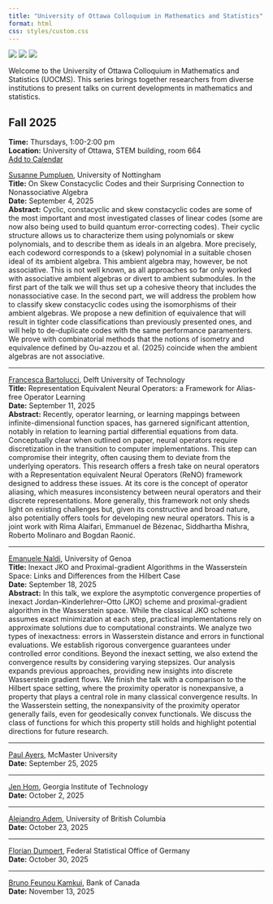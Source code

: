 ```yaml
---
title: "University of Ottawa Colloquium in Mathematics and Statistics"
format: html
css: styles/custom.css
---
```


<div class="logos">
  <img src="logos/uo.png">
  <img src="logos/crm.png">
  <img src="logos/timc.png">
</div>

Welcome to the University of Ottawa Colloquium in Mathematics and Statistics (UOCMS). This series brings together researchers from diverse institutions to present talks on current developments in mathematics and statistics.

## Fall 2025  
**Time:** Thursdays, 1:00-2:00 pm  
**Location:** University of Ottawa, STEM building, room 664  
[Add to Calendar](calendar/uocms_fall2025.ics)

[Susanne Pumpluen](https://www.nottingham.ac.uk/mathematics/people/susanne.pumpluen), University of Nottingham  
**Title:** On Skew Constacyclic Codes and their Surprising Connection to Nonassociative Algebra  
**Date:** September 4, 2025  
**Abstract:** Cyclic, constacyclic and skew constacyclic codes are some of the most important and most investigated classes of linear codes (some are now also being used to build quantum error-correcting codes).
Their cyclic structure allows us to characterize them using  polynomials or skew polynomials, and to describe them as ideals in an algebra. More precisely, each codeword corresponds to a (skew) polynomial in a suitable chosen ideal of its ambient algebra.
This ambient algebra may, however, be not associative. This is not well known, as all approaches so far only worked with associative ambient algebras or divert to ambient submodules. In the first part of the talk we will thus set up a cohesive theory that includes the nonassociative case.
In the second part, we will address the problem how to classify skew constacyclic codes using the isomorphisms of their ambient algebras. We propose a new definition of equivalence that will result in tighter code classifications than previously presented ones, and will help to de-duplicate codes with the same performance paramenters. We prove with combinatorial methods that the notions of isometry and equivalence defined by Ou-azzou et al. (2025) coincide when the ambient algebras are not associative.  

---

[Francesca Bartolucci](https://sites.google.com/view/bartoluccifrancesca), Delft University of Technology    
**Title:** Representation Equivalent Neural Operators: a Framework for Alias-free Operator Learning  
**Date:** September 11, 2025  
**Abstract:** Recently, operator learning, or learning mappings between infinite-dimensional function spaces, has garnered significant attention, notably in relation to learning partial differential equations from data. Conceptually clear when outlined on paper, neural operators require discretization in the transition to computer implementations. This step can compromise their integrity, often causing them to deviate from the underlying operators. This research offers a fresh take on neural operators with a Representation equivalent Neural Operators (ReNO) framework designed to address these issues. At its core is the concept of operator aliasing, which measures inconsistency between neural operators and their discrete representations. More generally, this framework not only sheds light on existing challenges but, given its constructive and broad nature, also potentially offers tools for developing new neural operators. This is a joint work with Rima Alaifari, Emmanuel de Bézenac, Siddhartha Mishra, Roberto Molinaro and Bogdan Raonić.  

---

[Emanuele Naldi](https://sites.google.com/view/emanuelenaldi/home-page), University of Genoa  
**Title:** Inexact JKO and Proximal-gradient Algorithms in the Wasserstein Space: Links and Differences from the Hilbert Case  
**Date:** September 18, 2025  
**Abstract:** In this talk, we explore the asymptotic convergence properties
of inexact Jordan–Kinderlehrer–Otto (JKO) scheme and proximal-gradient
algorithm in the Wasserstein space. While the classical JKO scheme
assumes exact minimization at each step, practical implementations rely
on approximate solutions due to computational constraints. We analyze
two types of inexactness: errors in Wasserstein distance and errors in
functional evaluations. We establish rigorous convergence guarantees
under controlled error conditions. Beyond the inexact setting, we also
extend the convergence results by considering varying stepsizes. Our
analysis expands previous approaches, providing new insights into
discrete Wasserstein gradient flows.
We finish the talk with a comparison to the Hilbert space setting, where
the proximity operator is nonexpansive, a property that plays a central
role in many classical convergence results. In the Wasserstein setting,
the nonexpansivity of the proximity operator generally fails, even for
geodesically convex functionals. We discuss the class of functions for
which this property still holds and highlight potential directions for
future research.


---

[Paul Ayers](https://www.chemistry.mcmaster.ca/ayers/1_Paul/about.html), McMaster University  
**Date:** September 25, 2025  

---

[Jen Hom](https://jhom6.math.gatech.edu/), Georgia Institute of Technology  
**Date:** October 2, 2025  

---

[Alejandro Adem](https://personal.math.ubc.ca/~adem/), University of British Columbia  
**Date:** October 23, 2025  

---

[Florian Dumpert](https://scholar.google.com/citations?user=Ry3IviAAAAAJ&hl=de), Federal Statistical Office of Germany  
**Date:** October 30, 2025  

---

[Bruno Feunou Kamkui](https://sites.google.com/view/bruno-feunou/home), Bank of Canada  
**Date:** November 13, 2025  




